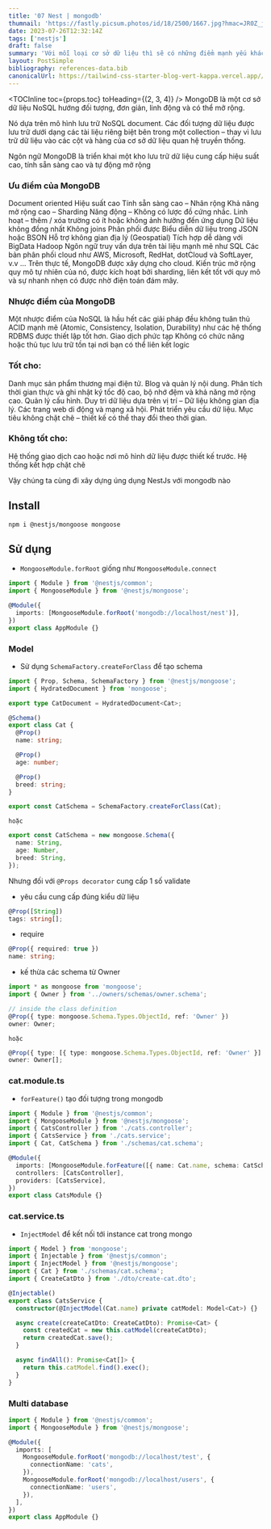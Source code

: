 ```yaml
---
title: '07 Nest | mongodb'
thumnail: 'https://fastly.picsum.photos/id/18/2500/1667.jpg?hmac=JR0Z_jRs9rssQHZJ4b7xKF82kOj8-4Ackq75D_9Wmz8'
date: 2023-07-26T12:32:14Z
tags: ['nestjs']
draft: false
summary: 'Với mỗi loại cơ sở dữ liệu thì sẽ có những điểm mạnh yếu khác nhau phù thuộc vào từng dự án. Hôm nay mình sẽ kết nối NestJs với mongodb thông qua mongose'
layout: PostSimple
bibliography: references-data.bib
canonicalUrl: https://tailwind-css-starter-blog-vert-kappa.vercel.app//blog/new-features-in-v1/
---
```


<TOCInline toc={props.toc} toHeading={(2, 3, 4)} />
MongoDB là một cơ sở dữ liệu NoSQL hướng đối tượng, đơn giản, linh động và có thể mở rộng.

Nó dựa trên mô hình lưu trữ NoSQL document. Các đối tượng dữ liệu được lưu trữ dưới dạng các tài liệu riêng biệt bên trong một collection – thay vì lưu trữ dữ liệu vào các cột và hàng của cơ sở dữ liệu quan hệ truyền thống.

Ngôn ngữ MongoDB là triển khai một kho lưu trữ dữ liệu cung cấp hiệu suất cao, tính sẵn sàng cao và tự động mở rộng

### Ưu điểm của MongoDB

Document oriented
Hiệu suất cao
Tính sẵn sàng cao – Nhân rộng
Khả năng mở rộng cao – Sharding
Năng động – Không có lược đồ cứng nhắc.
Linh hoạt – thêm / xóa trường có ít hoặc không ảnh hưởng đến ứng dụng
Dữ liệu không đồng nhất
Không joins
Phân phối được
Biểu diễn dữ liệu trong JSON hoặc BSON
Hỗ trợ không gian địa lý (Geospatial)
Tích hợp dễ dàng với BigData Hadoop
Ngôn ngữ truy vấn dựa trên tài liệu mạnh mẽ như SQL
Các bản phân phối cloud như AWS, Microsoft, RedHat, dotCloud và SoftLayer, v.v … Trên thực tế, MongoDB được xây dựng cho cloud. Kiến trúc mở rộng quy mô tự nhiên của nó, được kích hoạt bởi sharding, liên kết tốt với quy mô và sự nhanh nhẹn có được nhờ điện toán đám mây.

### Nhược điểm của MongoDB

Một nhược điểm của NoSQL là hầu hết các giải pháp đều không tuân thủ ACID mạnh mẽ (Atomic, Consistency, Isolation, Durability) như các hệ thống RDBMS được thiết lập tốt hơn.
Giao dịch phức tạp
Không có chức năng hoặc thủ tục lưu trữ tồn tại nơi bạn có thể liên kết logic

### Tốt cho:

Danh mục sản phẩm thương mại điện tử.
Blog và quản lý nội dung.
Phân tích thời gian thực và ghi nhật ký tốc độ cao, bộ nhớ đệm và khả năng mở rộng cao.
Quản lý cấu hình.
Duy trì dữ liệu dựa trên vị trí – Dữ liệu không gian địa lý.
Các trang web di động và mạng xã hội.
Phát triển yêu cầu dữ liệu.
Mục tiêu không chặt chẽ – thiết kế có thể thay đổi theo thời gian.

### Không tốt cho:

Hệ thống giao dịch cao hoặc nơi mô hình dữ liệu được thiết kế trước.
Hệ thống kết hợp chặt chẽ

Vậy chúng ta cùng đi xây dựng úng dụng NestJs với mongodb nào

## Install

`npm i @nestjs/mongoose mongoose`

## Sử dụng

- `MongooseModule.forRoot` giống như `MongooseModule.connect`

```TYPESCRIPT
import { Module } from '@nestjs/common';
import { MongooseModule } from '@nestjs/mongoose';

@Module({
  imports: [MongooseModule.forRoot('mongodb://localhost/nest')],
})
export class AppModule {}
```

### Model

- Sử dụng `SchemaFactory.createForClass` để tạo schema

```TYPESCRIPT
import { Prop, Schema, SchemaFactory } from '@nestjs/mongoose';
import { HydratedDocument } from 'mongoose';

export type CatDocument = HydratedDocument<Cat>;

@Schema()
export class Cat {
  @Prop()
  name: string;

  @Prop()
  age: number;

  @Prop()
  breed: string;
}

export const CatSchema = SchemaFactory.createForClass(Cat);
```

`hoặc`

```TYPESCRIPT
export const CatSchema = new mongoose.Schema({
  name: String,
  age: Number,
  breed: String,
});
```

Nhưng đối với `@Props decorator` cung cấp 1 số validate

- yêu cầu cung cấp đúng kiểu dữ liệu

```TYPESCRIPT
@Prop([String])
tags: string[];
```

- require

```TYPESCRIPT
@Prop({ required: true })
name: string;
```

- kế thừa các schema từ Owner

```TYPESCRIPT
import * as mongoose from 'mongoose';
import { Owner } from '../owners/schemas/owner.schema';

// inside the class definition
@Prop({ type: mongoose.Schema.Types.ObjectId, ref: 'Owner' })
owner: Owner;
```

`hoặc`

```TYPESCRIPT
@Prop({ type: [{ type: mongoose.Schema.Types.ObjectId, ref: 'Owner' }] })
owner: Owner[];
```

### cat.module.ts

- `forFeature()` tạo đối tượng trong mongodb

```TYPESCRIPT
import { Module } from '@nestjs/common';
import { MongooseModule } from '@nestjs/mongoose';
import { CatsController } from './cats.controller';
import { CatsService } from './cats.service';
import { Cat, CatSchema } from './schemas/cat.schema';

@Module({
  imports: [MongooseModule.forFeature([{ name: Cat.name, schema: CatSchema }])],
  controllers: [CatsController],
  providers: [CatsService],
})
export class CatsModule {}
```

### cat.service.ts

- `InjectModel` để kết nối tới instance cat trong mongo

```TYPESCRIPT
import { Model } from 'mongoose';
import { Injectable } from '@nestjs/common';
import { InjectModel } from '@nestjs/mongoose';
import { Cat } from './schemas/cat.schema';
import { CreateCatDto } from './dto/create-cat.dto';

@Injectable()
export class CatsService {
  constructor(@InjectModel(Cat.name) private catModel: Model<Cat>) {}

  async create(createCatDto: CreateCatDto): Promise<Cat> {
    const createdCat = new this.catModel(createCatDto);
    return createdCat.save();
  }

  async findAll(): Promise<Cat[]> {
    return this.catModel.find().exec();
  }
}
```

### Multi database

```TYPESCRIPT
import { Module } from '@nestjs/common';
import { MongooseModule } from '@nestjs/mongoose';

@Module({
  imports: [
    MongooseModule.forRoot('mongodb://localhost/test', {
      connectionName: 'cats',
    }),
    MongooseModule.forRoot('mongodb://localhost/users', {
      connectionName: 'users',
    }),
  ],
})
export class AppModule {}
```
